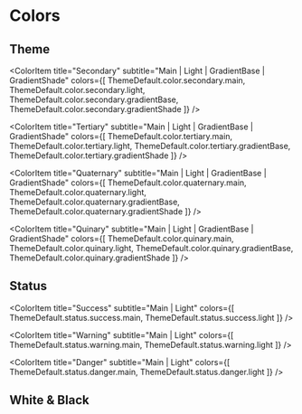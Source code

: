 
<Meta title="Colors" />

# Colors

## Theme

<ColorPalette>
  <ColorItem
    title="Primary"
    subtitle="Main | Light | GradientBase | GradientShade"
    colors={[
      ThemeDefault.color.primary.main,
      ThemeDefault.color.primary.light,
      ThemeDefault.color.primary.gradientBase,
      ThemeDefault.color.primary.gradientShade
    ]}
  />

  <ColorItem
    title="Secondary"
    subtitle="Main | Light | GradientBase | GradientShade"
    colors={[
      ThemeDefault.color.secondary.main,
      ThemeDefault.color.secondary.light,
      ThemeDefault.color.secondary.gradientBase,
      ThemeDefault.color.secondary.gradientShade
    ]}
  />

  <ColorItem
    title="Tertiary"
    subtitle="Main | Light | GradientBase | GradientShade"
    colors={[
      ThemeDefault.color.tertiary.main,
      ThemeDefault.color.tertiary.light,
      ThemeDefault.color.tertiary.gradientBase,
      ThemeDefault.color.tertiary.gradientShade
    ]}
  />

  <ColorItem
    title="Quaternary"
    subtitle="Main | Light | GradientBase | GradientShade"
    colors={[
      ThemeDefault.color.quaternary.main,
      ThemeDefault.color.quaternary.light,
      ThemeDefault.color.quaternary.gradientBase,
      ThemeDefault.color.quaternary.gradientShade
    ]}
  />

  <ColorItem
    title="Quinary"
    subtitle="Main | Light | GradientBase | GradientShade"
    colors={[
      ThemeDefault.color.quinary.main,
      ThemeDefault.color.quinary.light,
      ThemeDefault.color.quinary.gradientBase,
      ThemeDefault.color.quinary.gradientShade
    ]}
  />
</ColorPalette>

## Status

<ColorPalette>
  <ColorItem
    title="Default"
    subtitle="Main | Light"
    colors={[
      ThemeDefault.status.default.main,
      ThemeDefault.status.default.light
    ]}
  />

  <ColorItem
    title="Success"
    subtitle="Main | Light"
    colors={[
      ThemeDefault.status.success.main,
      ThemeDefault.status.success.light
    ]}
  />

  <ColorItem
    title="Warning"
    subtitle="Main | Light"
    colors={[
      ThemeDefault.status.warning.main,
      ThemeDefault.status.warning.light
    ]}
  />

  <ColorItem
    title="Danger"
    subtitle="Main | Light"
    colors={[
      ThemeDefault.status.danger.main,
      ThemeDefault.status.danger.light
    ]}
  />
</ColorPalette>

## White & Black

<ColorPalette>
  <ColorItem
    title="WaB"
    colors={[
      ThemeDefault.wab.white00,
      ThemeDefault.wab.white10,
      ThemeDefault.wab.white20,
      ThemeDefault.wab.grey10,
      ThemeDefault.wab.grey20,
      ThemeDefault.wab.grey30,
      ThemeDefault.wab.grey40,
      ThemeDefault.wab.grey50,
      ThemeDefault.wab.grey60,
      ThemeDefault.wab.black00
    ]}
  />
</ColorPalette>
